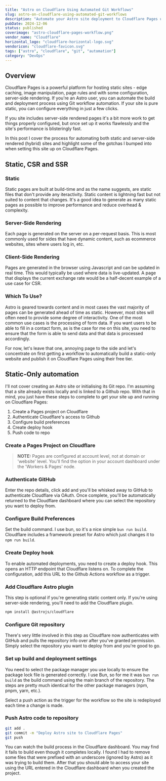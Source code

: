 ```yaml
---
title: "Astro on Cloudflare Using Automated Git Workflows"
slug: astro-on-cloudflare-using-automated-git-workflows
description: "Automate your Astro site deployment to Cloudflare Pages using Git workflow automation"
pubDate: 2024-12-06
status: published
coverimage: "astro-cloudflare-pages-workflow.png"
vendor_name: "Cloudflare"
horizontal_logo: "cloudflare-horizontal-logo.svg"
vendoricon: "cloudflare-favicon.svg"
tags: ["astro", "cloudflare", "git", "automation"]
category: "DevOps"
---
```



## Overview

Cloudflare Pages is a powerful platform for hosting static sites - edge caching, image manipulation, page rules and with some configuration, server-side rendering. If you're an Astro user, you can automate the build and deployment process using Git workflow automation. If your site is pure static, you can configure everything in just a few clicks.

If you site includes server-side rendered pages it's a bit more work to get things properly configured, but once set up it works flawlessly and the site's performance is blisteringly fast.

In this post I cover the process for automating both static and server-side rendered (hybrid) sites and highlight some of the gotchas I bumped into when setting this site up on Cloudflare Pages.

## Static, CSR and SSR

### Static

Static pages are built at build-time and as the name suggests, are static files that don't provide any iteractivity. Static content is lightning fast but not suited to content that changes. It's a good idea to generate as many static pages as possible to improve performance and reduce overhead & complexity.

### Server-Side Rendering

Each page is generated on the server on a per-request basis. This is most commonly used for sides that have dynamic content, such as ecommerce websites, sites where users log in, etc.

### Client-Side Rendering

Pages are generated in the browser using Javascript and can be updated in real time. This would typically be used where data is live-updated. A page that displays the current exchange rate would be a half-decent example of a use case for CSR.

### Which To Use?

Astro is geared towards content and in most cases the vast majority of pages can be generated ahead of time as static. However, most sites will often need to provide some degree of interactivity. One of the most common use cases is the processing of form data. If you want users to be able to fill in a contact form, as is the case for me on this site, you need to ensure that the form is able to send data and that data is processed accordingly.

For now, let's leave that one, annoying page to the side and let's concentrate on first getting a workflow to automatically build a static-only website and publish it on Cloudflare Pages using their free tier.

## Static-Only automation

I'll not cover creating an Astro site or initialising its Git repo. I'm assuming that a site already exists locally and is linked to a Github repo. With that in mind, you just have these steps to complete to get your site up and running on Cloudflare Pages:

1. Create a Pages project on Cloudflare
2. Authenticate Cloudflare's access to Github
3. Configure build preferences
4. Create deploy hook
5. Push code to repo

### Create a Pages Project on Cloudflare

> **NOTE:** Pages are configured at account level, not at domain or 'website' level. You'll find the option in your account dashboard under the 'Workers & Pages' node.

<div class="not-prose">
<LightBox src={cloudflarePagesDashboard}
  alt="Cloudflare Pages"
  width={300}
  class="my-4"
  caption="Cloudflare Pages dashboard showing the Workers & Pages section"
/>
</div>

### Authenticate GitHub

Enter the repo details, click add and you'll be whisked away to GitHub to authenticate Cloudflare via OAuth. Once complete, you'll be automatically returned to the Cloudflare dashboard where you can select the repository you want to deploy from.

### Configure Build Preferences

Set the build command. I use bun, so it's a nice simple `bun run build`. Cloudflare includes a framework preset for Astro which just changes it to `npm run build`.

<div class="not-prose">
<LightBox src={cloudflarePagesBuildPreferences}
  alt="Cloudflare build preferences"
  width={300}
  class="my-4"
  caption="Build preferences"
/>
</div>

### Create Deploy hook

To enable automated deployments, you need to create a deploy hook. This opens an HTTP endpoint that Cloudflare listens on. To complete the configuration, add this URL to the Github Actions workflow as a trigger.

<div class="flex flex-row">
    <div class="not-prose flex">
    <LightBox src={cloudflarePagesDeployHook}
    alt="Cloudflare deploy hook"
    width={300}
    class="my-4"
    caption="Cloudflare Pages deploy hook"
    />
    </div>
    <div class="not-prose flex">
    <LightBox src={githubActionsWorkflowTrigger}
    alt="Cloudflare deploy hook"
    width={300}
    class="my-4"
    caption="GitHub Actions workflow trigger configuration"
    />
    </div>
</div>

### Add Cloudflare Astro plugin

This step is optional if you're generating static content only. If you're using server-side rendering, you'll need to add the Cloudflare plugin.

```bash caption="Install Cloudflare Astro plugin"
npm install @astrojs/cloudflare
```

### Configure Git repository

There's very little involved in this step as Cloudflare now authenticates with GitHub and pulls the repository info over after you've granted permission. Simply select the repository you want to deploy from and you're good to go.

### Set up build and deployment settings

You need to select the package manager you use locally to ensure the package lock file is generated correctly. I use Bun, so for me it was `bun run build` as the build command using the main branch of the repository. The steps are pretty much identical for the other package managers (npm, pnpm, yarn, etc.).

Select a push action as the trigger for the workflow so the site is redeployed each time a change is made.

### Push Astro code to repository

```bash caption="Push Astro code to repository"
git add .
git commit -m "Deploy Astro site to Cloudflare Pages"
git push
```

You can watch the build process in the Cloudflare dashboard. You may find it fails to build even though it completes locally. I found I had to remove some files that were prefixed with an underscore (ignored by Astro) as it was trying to build them. After that you should able to access your site using the URL entered in the Cloudflare dashboard when you created the project.


